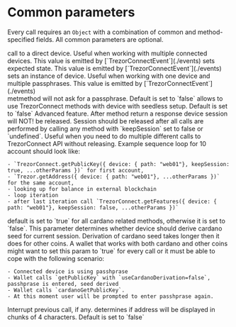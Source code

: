 
# Common parameters

Every call requires an `Object` with a combination of common and method-specified fields.
All common parameters are optional.

<Param name="device" type="Object" required={false} />

<div style={{ marginLeft: 30 }}>
    <Param name="path" type="string" required={true}>
        call to a direct device. Useful when working with multiple connected devices. This value is
        emitted by [`TrezorConnectEvent`](./events)
    </Param>
    <Param name="state" type="string" required={false}>
        sets expected state. This value is emitted by [`TrezorConnectEvent`](./events)
    </Param>
    <Param name="instance" type="number" required={false}>
        sets an instance of device. Useful when working with one device and multiple passphrases.
        This value is emitted by [`TrezorConnectEvent`](./events)
    </Param>
</div>

<Param name="useEmptyPassphrase" type="boolean" required={false}>
    metmethod will not ask for a passphrase. Default is set to `false`
</Param>

<Param name="allowSeedlessDevice" type="boolean" required={false}>
    allows to use TrezorConnect methods with device with seedless setup. Default is set to `false`
</Param>

<Param name="keepSession" type="boolean" required={false}>
   Advanced feature. After method return a response device session will NOT! be released. Session should be released after all calls are performed by calling any method with `keepSession` set to false or `undefined`. Useful when you need to do multiple different calls to TrezorConnect API without releasing. Example sequence loop for 10 account should look like:
   
    - `TrezorConnect.getPublicKey({ device: { path: "web01"}, keepSession: true, ...otherParams })` for first account,
    - `Trezor.getAddress({ device: { path: "web01"}, ...otherParams })` for the same account,
    - looking up for balance in external blockchain
    - loop iteration
    - after last iteration call `TrezorConnect.getFeatures({ device: { path: "web01"}, keepSession: false, ...otherParams })`

</Param>

<Param name="useCardanoDerivation" type="boolean" required={false}>
    default is set to `true` for all cardano related methods, otherwise it is set to `false`. 
    This parameter determines whether device should derive cardano seed for current session. Derivation of cardano seed takes longer then it does for other coins. A wallet that works with both cardano and other coins might want to set this param to `true` for every call or it must be able to cope with the following scenario:

    - Connected device is using passhprase
    - Wallet calls `getPublicKey` with `useCardanoDerivation=false`, passhprase is entered, seed derived
    - Wallet calls `cardanoGetPublicKey`.
    - At this moment user will be prompted to enter passhprase again.

</Param>

<Param name="override" type="boolean" required={false}>
    Interrupt previous call, if any.
</Param>

<Param name="chunkify" type="boolean" required={false}>
    determines if address will be displayed in chunks of 4 characters. Default is set to `false`
</Param>
